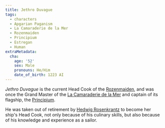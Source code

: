 ```yaml
---
title: Jethro Duvague
tags:
  - characters
  - Apgarian Paganism
  - La Camaraderie de la Mer
  - Rozenmaiden
  - Principium
  - Estregan
  - Human
extraMetadata:
  cha:
    age: '52'
    sex: Male
    pronouns: He/Him
    date_of_birth: 1223 AI
---
```



_Jethro Duvague_ is the current Head Cook of the
[Rozenmaiden](../organizations/rozenmaiden.mdx), and was once the Grand Master of
the [La Camaraderie de la Mer](../organizations/la-camaraderie-de-la-mer.mdx) and
captain of its flagship, the [Principium](../vehicles/principium.mdx).

He was taken out of retirement by
[Hedwig Rosenkrantz](./hedwig-rosenkrantz.mdx) to become her ship's
Head Cook, not only because of his culinary skills, but also because of his
knowledge and experience as a sailor.

